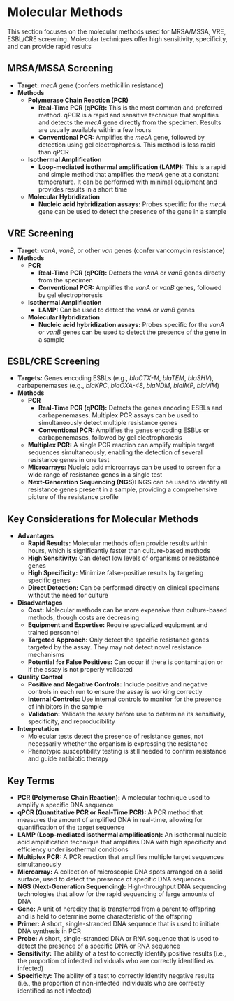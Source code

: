 # Molecular Methods {-}

This section focuses on the molecular methods used for MRSA/MSSA, VRE, ESBL/CRE screening. Molecular techniques offer high sensitivity, specificity, and can provide rapid results

## **MRSA/MSSA Screening** {-}

*   **Target:** *mecA* gene (confers methicillin resistance)
*   **Methods**
    *   **Polymerase Chain Reaction (PCR)**
        *   **Real-Time PCR (qPCR):** This is the most common and preferred method. qPCR is a rapid and sensitive technique that amplifies and detects the *mecA* gene directly from the specimen. Results are usually available within a few hours
        *   **Conventional PCR:** Amplifies the *mecA* gene, followed by detection using gel electrophoresis. This method is less rapid than qPCR
    *   **Isothermal Amplification**
        *   **Loop-mediated isothermal amplification (LAMP):** This is a rapid and simple method that amplifies the *mecA* gene at a constant temperature. It can be performed with minimal equipment and provides results in a short time
    *   **Molecular Hybridization**
        *   **Nucleic acid hybridization assays:** Probes specific for the *mecA* gene can be used to detect the presence of the gene in a sample

##  **VRE Screening** {-}

*   **Target:** *vanA*, *vanB*, or other *van* genes (confer vancomycin resistance)
*   **Methods**
    *   **PCR**
        *   **Real-Time PCR (qPCR):** Detects the *vanA* or *vanB* genes directly from the specimen
        *   **Conventional PCR:** Amplifies the *vanA* or *vanB* genes, followed by gel electrophoresis
    *   **Isothermal Amplification**
        *   **LAMP:** Can be used to detect the *vanA* or *vanB* genes
    *   **Molecular Hybridization**
        *   **Nucleic acid hybridization assays:** Probes specific for the *vanA* or *vanB* genes can be used to detect the presence of the gene in a sample

##  **ESBL/CRE Screening** {-}

*   **Targets:** Genes encoding ESBLs (e.g., *blaCTX-M*, *blaTEM*, *blaSHV*), carbapenemases (e.g., *blaKPC*, *blaOXA-48*, *blaNDM*, *blaIMP*, *blaVIM*)
*   **Methods**
    *   **PCR**
        *   **Real-Time PCR (qPCR):** Detects the genes encoding ESBLs and carbapenemases. Multiplex PCR assays can be used to simultaneously detect multiple resistance genes
        *   **Conventional PCR:** Amplifies the genes encoding ESBLs or carbapenemases, followed by gel electrophoresis
    *   **Multiplex PCR:** A single PCR reaction can amplify multiple target sequences simultaneously, enabling the detection of several resistance genes in one test
    *   **Microarrays:** Nucleic acid microarrays can be used to screen for a wide range of resistance genes in a single test
    *   **Next-Generation Sequencing (NGS):** NGS can be used to identify all resistance genes present in a sample, providing a comprehensive picture of the resistance profile

##  **Key Considerations for Molecular Methods** {-}

*   **Advantages**
    *   **Rapid Results:** Molecular methods often provide results within hours, which is significantly faster than culture-based methods
    *   **High Sensitivity:** Can detect low levels of organisms or resistance genes
    *   **High Specificity:** Minimize false-positive results by targeting specific genes
    *   **Direct Detection:** Can be performed directly on clinical specimens without the need for culture
*   **Disadvantages**
    *   **Cost:** Molecular methods can be more expensive than culture-based methods, though costs are decreasing
    *   **Equipment and Expertise:** Require specialized equipment and trained personnel
    *   **Targeted Approach:** Only detect the specific resistance genes targeted by the assay. They may not detect novel resistance mechanisms
    *   **Potential for False Positives:** Can occur if there is contamination or if the assay is not properly validated
*   **Quality Control**
    *   **Positive and Negative Controls:** Include positive and negative controls in each run to ensure the assay is working correctly
    *   **Internal Controls:** Use internal controls to monitor for the presence of inhibitors in the sample
    *   **Validation:** Validate the assay before use to determine its sensitivity, specificity, and reproducibility
*   **Interpretation**
    *   Molecular tests detect the presence of resistance genes, not necessarily whether the organism is expressing the resistance
    *   Phenotypic susceptibility testing is still needed to confirm resistance and guide antibiotic therapy

## **Key Terms** {-}

*   **PCR (Polymerase Chain Reaction):** A molecular technique used to amplify a specific DNA sequence
*   **qPCR (Quantitative PCR or Real-Time PCR):** A PCR method that measures the amount of amplified DNA in real-time, allowing for quantification of the target sequence
*   **LAMP (Loop-mediated isothermal amplification):** An isothermal nucleic acid amplification technique that amplifies DNA with high specificity and efficiency under isothermal conditions
*   **Multiplex PCR:** A PCR reaction that amplifies multiple target sequences simultaneously
*   **Microarray:** A collection of microscopic DNA spots arranged on a solid surface, used to detect the presence of specific DNA sequences
*   **NGS (Next-Generation Sequencing):** High-throughput DNA sequencing technologies that allow for the rapid sequencing of large amounts of DNA
*   **Gene:** A unit of heredity that is transferred from a parent to offspring and is held to determine some characteristic of the offspring
*   **Primer:** A short, single-stranded DNA sequence that is used to initiate DNA synthesis in PCR
*   **Probe:** A short, single-stranded DNA or RNA sequence that is used to detect the presence of a specific DNA or RNA sequence
*   **Sensitivity:** The ability of a test to correctly identify positive results (i.e., the proportion of infected individuals who are correctly identified as infected)
*   **Specificity:** The ability of a test to correctly identify negative results (i.e., the proportion of non-infected individuals who are correctly identified as not infected)
